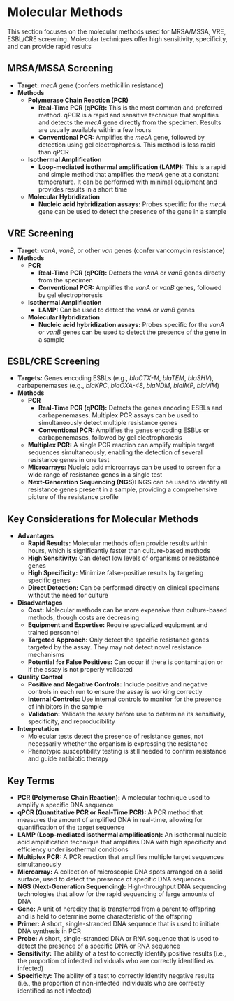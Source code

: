 # Molecular Methods {-}

This section focuses on the molecular methods used for MRSA/MSSA, VRE, ESBL/CRE screening. Molecular techniques offer high sensitivity, specificity, and can provide rapid results

## **MRSA/MSSA Screening** {-}

*   **Target:** *mecA* gene (confers methicillin resistance)
*   **Methods**
    *   **Polymerase Chain Reaction (PCR)**
        *   **Real-Time PCR (qPCR):** This is the most common and preferred method. qPCR is a rapid and sensitive technique that amplifies and detects the *mecA* gene directly from the specimen. Results are usually available within a few hours
        *   **Conventional PCR:** Amplifies the *mecA* gene, followed by detection using gel electrophoresis. This method is less rapid than qPCR
    *   **Isothermal Amplification**
        *   **Loop-mediated isothermal amplification (LAMP):** This is a rapid and simple method that amplifies the *mecA* gene at a constant temperature. It can be performed with minimal equipment and provides results in a short time
    *   **Molecular Hybridization**
        *   **Nucleic acid hybridization assays:** Probes specific for the *mecA* gene can be used to detect the presence of the gene in a sample

##  **VRE Screening** {-}

*   **Target:** *vanA*, *vanB*, or other *van* genes (confer vancomycin resistance)
*   **Methods**
    *   **PCR**
        *   **Real-Time PCR (qPCR):** Detects the *vanA* or *vanB* genes directly from the specimen
        *   **Conventional PCR:** Amplifies the *vanA* or *vanB* genes, followed by gel electrophoresis
    *   **Isothermal Amplification**
        *   **LAMP:** Can be used to detect the *vanA* or *vanB* genes
    *   **Molecular Hybridization**
        *   **Nucleic acid hybridization assays:** Probes specific for the *vanA* or *vanB* genes can be used to detect the presence of the gene in a sample

##  **ESBL/CRE Screening** {-}

*   **Targets:** Genes encoding ESBLs (e.g., *blaCTX-M*, *blaTEM*, *blaSHV*), carbapenemases (e.g., *blaKPC*, *blaOXA-48*, *blaNDM*, *blaIMP*, *blaVIM*)
*   **Methods**
    *   **PCR**
        *   **Real-Time PCR (qPCR):** Detects the genes encoding ESBLs and carbapenemases. Multiplex PCR assays can be used to simultaneously detect multiple resistance genes
        *   **Conventional PCR:** Amplifies the genes encoding ESBLs or carbapenemases, followed by gel electrophoresis
    *   **Multiplex PCR:** A single PCR reaction can amplify multiple target sequences simultaneously, enabling the detection of several resistance genes in one test
    *   **Microarrays:** Nucleic acid microarrays can be used to screen for a wide range of resistance genes in a single test
    *   **Next-Generation Sequencing (NGS):** NGS can be used to identify all resistance genes present in a sample, providing a comprehensive picture of the resistance profile

##  **Key Considerations for Molecular Methods** {-}

*   **Advantages**
    *   **Rapid Results:** Molecular methods often provide results within hours, which is significantly faster than culture-based methods
    *   **High Sensitivity:** Can detect low levels of organisms or resistance genes
    *   **High Specificity:** Minimize false-positive results by targeting specific genes
    *   **Direct Detection:** Can be performed directly on clinical specimens without the need for culture
*   **Disadvantages**
    *   **Cost:** Molecular methods can be more expensive than culture-based methods, though costs are decreasing
    *   **Equipment and Expertise:** Require specialized equipment and trained personnel
    *   **Targeted Approach:** Only detect the specific resistance genes targeted by the assay. They may not detect novel resistance mechanisms
    *   **Potential for False Positives:** Can occur if there is contamination or if the assay is not properly validated
*   **Quality Control**
    *   **Positive and Negative Controls:** Include positive and negative controls in each run to ensure the assay is working correctly
    *   **Internal Controls:** Use internal controls to monitor for the presence of inhibitors in the sample
    *   **Validation:** Validate the assay before use to determine its sensitivity, specificity, and reproducibility
*   **Interpretation**
    *   Molecular tests detect the presence of resistance genes, not necessarily whether the organism is expressing the resistance
    *   Phenotypic susceptibility testing is still needed to confirm resistance and guide antibiotic therapy

## **Key Terms** {-}

*   **PCR (Polymerase Chain Reaction):** A molecular technique used to amplify a specific DNA sequence
*   **qPCR (Quantitative PCR or Real-Time PCR):** A PCR method that measures the amount of amplified DNA in real-time, allowing for quantification of the target sequence
*   **LAMP (Loop-mediated isothermal amplification):** An isothermal nucleic acid amplification technique that amplifies DNA with high specificity and efficiency under isothermal conditions
*   **Multiplex PCR:** A PCR reaction that amplifies multiple target sequences simultaneously
*   **Microarray:** A collection of microscopic DNA spots arranged on a solid surface, used to detect the presence of specific DNA sequences
*   **NGS (Next-Generation Sequencing):** High-throughput DNA sequencing technologies that allow for the rapid sequencing of large amounts of DNA
*   **Gene:** A unit of heredity that is transferred from a parent to offspring and is held to determine some characteristic of the offspring
*   **Primer:** A short, single-stranded DNA sequence that is used to initiate DNA synthesis in PCR
*   **Probe:** A short, single-stranded DNA or RNA sequence that is used to detect the presence of a specific DNA or RNA sequence
*   **Sensitivity:** The ability of a test to correctly identify positive results (i.e., the proportion of infected individuals who are correctly identified as infected)
*   **Specificity:** The ability of a test to correctly identify negative results (i.e., the proportion of non-infected individuals who are correctly identified as not infected)
